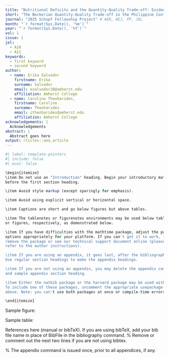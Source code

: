 ```yaml
---
title: "Nutritional Deficits and the Quantity-Quality Trade-off: Evidence from an Exogenous Fertility Shock in Low-Income Urban Settings in the Philippines"
short: "The Beckerian Quantity-Quality Trade-off in the Philippine Context"
journal: "2025 Schupf Fellowship Project" # AER, AEJ, PP, JEL
month: "`r format(Sys.Date(), '%m')`"
year: "`r format(Sys.Date(), '%Y')`"
vol: 1
issue: 1
jel:
  - A10
  - A11
keywords:
  - first keyword
  - second keyword
author:
  - name: Erika Salvador
    firstname: Erika
    surname: Salvador
    email: esalvador28@amherst.edu
    affiliation: Amherst College
  - name: Caroline Theoharides,
    firstname: Caroline
    surname: Theoharides
    email: ctheoharides@amherst.edu
    affiliation: Amherst College
acknowledgements: |
  Acknowledgements
abstract: |
  Abstract goes here
output: rticles::aea_article
---
```


```r
#| label: template-pointers
#| include: false
#| eval: false

\begin{itemize}
\item Do not use an "Introduction" heading. Begin your introductory material
before the first section heading.

\item Avoid style markup (except sparingly for emphasis).

\item Avoid using explicit vertical or horizontal space.

\item Captions are short and go below figures but above tables.

\item The tablenotes or figurenotes environments may be used below tables
or figures, respectively, as demonstrated below.

\item If you have difficulties with the mathtime package, adjust the package
options appropriately for your platform. If you can't get it to work, just
remove the package or see our technical support document online (please
refer to the author instructions).

\item If you are using an appendix, it goes last, after the bibliography.
Use regular section headings to make the appendix headings.

\item If you are not using an appendix, you may delete the appendix command
and sample appendix section heading.

\item Either the natbib package or the harvard package may be used with bibtex.
To include one of these packages, uncomment the appropriate usepackage command
above. Note: you can't use both packages at once or compile-time errors will result.

\end{itemize}
```

\section{Introduction}

Sample figure:

\begin{figure}
Figure here.

\caption{Caption for figure below.}
\begin{figurenotes}
Figure notes without optional leadin.
\end{figurenotes}
\begin{figurenotes}[Source]
Figure notes with optional leadin (Source, in this case).
\end{figurenotes}
\end{figure}

Sample table:

\begin{table}
\caption{Caption for table above.}

\begin{tabular}{lll}
& Heading 1 & Heading 2 \\
Row 1 & 1 & 2 \\
Row 2 & 3 & 4%
\end{tabular}
\begin{tablenotes}
Table notes environment without optional leadin.
\end{tablenotes}
\begin{tablenotes}[Source]
Table notes environment with optional leadin (Source, in this case).
\end{tablenotes}
\end{table}

References here (manual or bibTeX). If you are using bibTeX, add your bib file name in place of BibFile in the bibliography command. % Remove or comment out the next two lines if you are not using bibtex.

\bibliographystyle{aea}
\bibliography{references}

\% The appendix command is issued once, prior to all appendices, if any. \appendix

\section{Mathematical Appendix}
